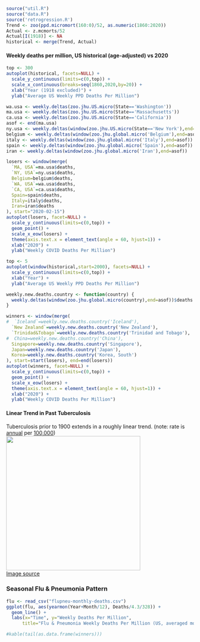 
```r
source("util.R")
source("data.R")
source('retrogression.R')
Trend <- zoo(ppd.micromort(160:0)/52, as.numeric(1860:2020))
Actual <- z.mcmorts/52
Actual[I(1918)] <- NA
historical <- merge(Trend, Actual)
```

#### Weekly deaths per million, US historical (age-adjusted) vs 2020

```r
top <- 300
autoplot(historical, facets=NULL) +
  scale_y_continuous(limits=c(0,top)) +
  scale_x_continuous(breaks=seq(1860,2020,by=20)) +
  xlab("Year (1918 excluded)") +
  ylab("Average US Weekly PPD Deaths Per Million")

wa.usa <- weekly.deltas(zoo.jhu.US.micro(State=='Washington'))
ma.usa <- weekly.deltas(zoo.jhu.US.micro(State=='Massachusetts'))
ca.usa <- weekly.deltas(zoo.jhu.US.micro(State=='California'))
asof <- end(ma.usa)
ny.usa <- weekly.deltas(window(zoo.jhu.US.micro(State=='New York'),end=asof))
belgium <- weekly.deltas(window(zoo.jhu.global.micro('Belgium'),end=asof))
italy <- weekly.deltas(window(zoo.jhu.global.micro('Italy'),end=asof))
spain <- weekly.deltas(window(zoo.jhu.global.micro('Spain'),end=asof))
iran <- weekly.deltas(window(zoo.jhu.global.micro('Iran'),end=asof))
```
```r
losers <- window(merge(
  `MA, USA`=ma.usa$deaths,
  `NY, USA`=ny.usa$deaths,
  Belgium=belgium$deaths,
  `WA, USA`=wa.usa$deaths,
  `CA, USA`=ca.usa$deaths,
  Spain=spain$deaths,
  Italy=italy$deaths,
  Iran=iran$deaths
), start="2020-02-15")
autoplot(losers, facet=NULL) +
  scale_y_continuous(limits=c(0,top)) +
  geom_point() +
  scale_x_eow(losers) +
  theme(axis.text.x = element_text(angle = 60, hjust=1)) +
  xlab("2020") +
  ylab("Weekly COVID Deaths Per Million")
```

```r
top <- 5
autoplot(window(historical,start=2000), facets=NULL) +
  scale_y_continuous(limits=c(0,top)) +
  xlab("Year") +
  ylab("Average US Weekly PPD Deaths Per Million")

weekly.new.deaths.country <- function(country) {
  weekly.deltas(window(zoo.jhu.global.micro(country),end=asof))$deaths
}
```
```r
winners <- window(merge(
#  `Iceland`=weekly.new.deaths.country('Iceland'),
  `New Zealand`=weekly.new.deaths.country('New Zealand'),
  `Trinidad&Tobago`=weekly.new.deaths.country('Trinidad and Tobago'),
#  China=weekly.new.deaths.country('China'),
  Singapore=weekly.new.deaths.country('Singapore'),
  Japan=weekly.new.deaths.country('Japan'),
  Korea=weekly.new.deaths.country('Korea, South')
), start=start(losers), end=end(losers))
autoplot(winners, facet=NULL) +
  scale_y_continuous(limits=c(0,top)) +
  geom_point() +
  scale_x_eow(losers) +
  theme(axis.text.x = element_text(angle = 60, hjust=1)) +
  xlab("2020") +
  ylab("Weekly COVID Deaths Per Million")
```


<h4>Linear Trend in Past Tuberculosis</h4>

<p>
Tuberculosis prior to 1900 extends in a roughly linear trend.
(note: rate is <u>annual</u> per <u>100,000</u>)<br>
<img src="https://upload.wikimedia.org/wikipedia/commons/e/eb/Tuberculosis_in_the_USA_1861-2014.png"
  style="height: 360px"><br>
<a href="https://commons.wikimedia.org/w/index.php?curid=54316893">Image source</a>
</p>


### Seasonal Flu & Pneumonia Pattern

```r
flu <- read_csv("flupneu-monthly-deaths.csv")
ggplot(flu, aes(yearmon(Year+Month/12), Deaths/4.3/328)) +
  geom_line() +
  labs(x="Time", y="Weekly Deaths Per Million",
      title="Flu & Pneumonia Weekly Deaths Per Million (US, averaged monthly)")
```

```r
#kable(tail(as.data.frame(winners)))
```

